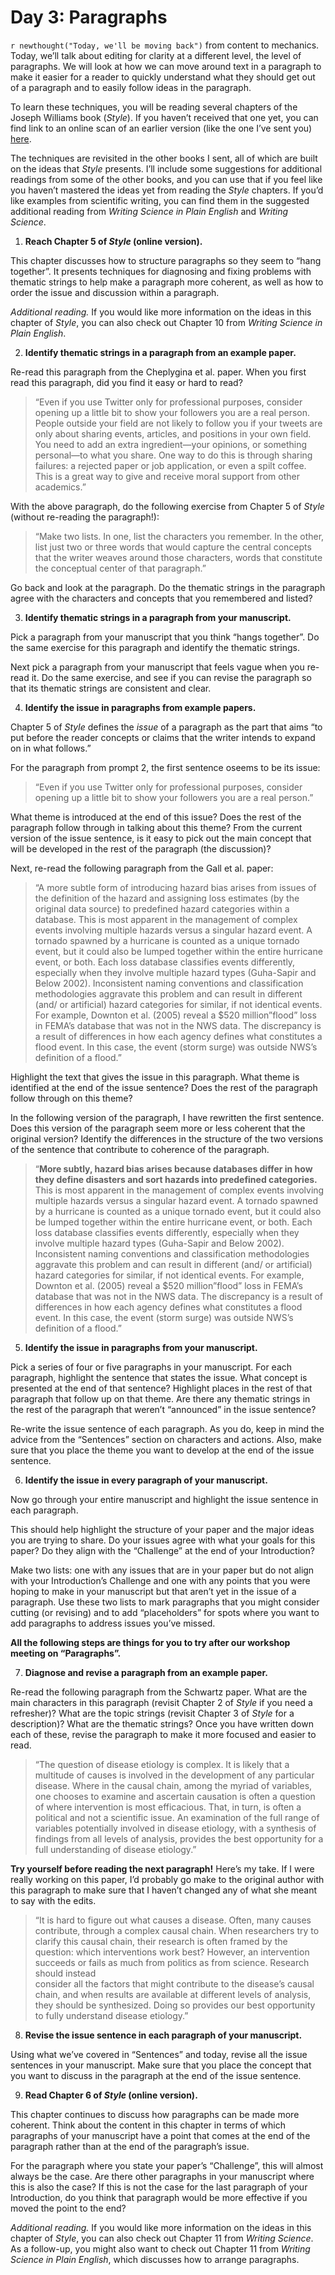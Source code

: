 # Day 3: Paragraphs

`r newthought("Today, we'll be moving back")` from content to mechanics. Today,
we'll talk about editing for clarity at a different level, the level of
paragraphs. We will look at how we can move around text in a paragraph to make
it easier for a reader to quickly understand what they should get out of a
paragraph and to easily follow ideas in the paragraph.

To learn these techniques, you will be reading several chapters of the Joseph
Williams book (*Style*). If you haven't received that one yet, you can find link
to an online scan of an earlier version (like the one I've sent you)
[here](https://sites.duke.edu/niou/files/2014/07/WilliamsJosephM1990StyleTowardClarityandGrace.pdf).

The techniques are revisited in the other books I sent, all of which are built
on the ideas that *Style* presents. I'll include some suggestions for additional
readings from some of the other books, and you can use that if you feel like you
haven't mastered the ideas yet from reading the *Style* chapters. If you'd like
examples from scientific writing, you can find them in the suggested additional
reading from *Writing Science in Plain English* and *Writing Science*.

1. **Reach Chapter 5 of *Style* (online version).**

This chapter discusses how to structure paragraphs so they seem to "hang
together". It presents techniques for diagnosing and fixing problems with
thematic strings to help make a paragraph more coherent, as well as how to order
the issue and discussion within a paragraph.

*Additional reading.* If you would like more information on the ideas in this
chapter of *Style*, you can also check out Chapter 10 from *Writing Science in 
Plain English*.

2. **Identify thematic strings in a paragraph from an example paper.**

Re-read this paragraph from the Cheplygina et al. paper. When you first read
this paragraph, did you find it easy or hard to read?

> "Even if you use Twitter only for professional purposes, consider opening up a
little bit to show your followers you are a real person. People outside your
field are not likely to follow you if your tweets are only about sharing events,
articles, and positions in your own field. You need to add an extra
ingredient---your opinions, or something personal---to what you share. One way to do
this is through sharing failures: a rejected paper or job application, or even a
spilt coffee. This is a great way to give and receive moral support from other
academics."

With the above paragraph, do the following exercise from Chapter 5 of *Style* 
(without re-reading the paragraph!):

> "Make two lists. In one, list the characters you remember. In the other, list
just two or three words that would capture the central concepts that the writer
weaves around those characters, words that constitute the conceptual center of
that paragraph."

Go back and look at the paragraph. Do the thematic strings in the paragraph 
agree with the characters and concepts that you remembered and listed?

3. **Identify thematic strings in a paragraph from your manuscript.**

Pick a paragraph from your manuscript that you think "hangs together". Do the same
exercise for this paragraph and identify the thematic strings. 

Next pick a paragraph from your manuscript that feels vague when you re-read it.
Do the same exercise, and see if you can revise the paragraph so that its
thematic strings are consistent and clear.

4. **Identify the issue in paragraphs from example papers.**

Chapter 5 of *Style* defines the *issue* of a paragraph as the part that aims
"to put before the reader concepts or claims that the writer intends to expand
on in what follows."

For the paragraph from prompt 2, the first sentence oseems to be its issue: 

> "Even if you use Twitter only for professional purposes, consider opening up a
little bit to show your followers you are a real person."

What theme is introduced at the end of this issue? Does the rest of the
paragraph follow through in talking about this theme? From the current version
of the issue sentence, is it easy to pick out the main concept that will be
developed in the rest of the paragraph (the discussion)?

Next, re-read the following paragraph from the Gall et al. paper:

> "A more subtle form of introducing hazard bias arises from issues of the
definition of the hazard and assigning loss estimates (by the original data
source) to predefined hazard categories within a database. This is most apparent
in the management of complex events involving multiple hazards versus a singular
hazard event. A tornado spawned by a hurricane is counted as a unique tornado
event, but it could also be lumped together within the entire hurricane event,
or both. Each loss database classifies events differently, especially when they
involve multiple hazard types (Guha-Sapir and Below 2002). Inconsistent naming
conventions and classification methodologies aggravate this problem and can
result in different (and/ or artificial) hazard categories for similar, if not
identical events. For example, Downton et al. (2005) reveal a $520 million
"flood" loss in FEMA's database that was not in the NWS data. The discrepancy is
a result of differences in how each agency defines what constitutes a flood
event. In this case, the event (storm surge) was outside NWS's definition of a
flood."

Highlight the text that gives the issue in this paragraph. What theme is identified
at the end of the issue sentence? Does the rest of the paragraph follow through
on this theme?

In the following version of the paragraph, I have rewritten the first sentence.
Does this version of the paragraph seem more or less coherent that the original
version? Identify the differences in the structure of the two versions of the
sentence that contribute to coherence of the paragraph.

> "**More subtly, hazard bias arises because databases differ in how
they define disasters and sort hazards into predefined categories.** This is
most apparent in the management of complex events involving multiple hazards
versus a singular hazard event. A tornado spawned by a hurricane is counted as a
unique tornado event, but it could also be lumped together within the entire
hurricane event, or both. Each loss database classifies events differently,
especially when they involve multiple hazard types (Guha-Sapir and Below 2002).
Inconsistent naming conventions and classification methodologies aggravate this
problem and can result in different (and/ or artificial) hazard categories for
similar, if not identical events. For example, Downton et al. (2005) reveal a
$520 million "flood" loss in FEMA's database that was not in the NWS data. The
discrepancy is a result of differences in how each agency defines what
constitutes a flood event. In this case, the event (storm surge) was outside
NWS's definition of a flood."

5. **Identify the issue in paragraphs from your manuscript.**

Pick a series of four or five paragraphs in your manuscript. For each paragraph, 
highlight the sentence that states the issue. What concept is presented at the end
of that sentence? Highlight places in the rest of that paragraph that 
follow up on that theme. Are there any thematic strings in the rest of the
paragraph that weren't "announced" in the issue sentence?

Re-write the issue sentence of each paragraph. As you do, keep in mind the 
advice from the "Sentences" section on characters and actions. Also, make sure
that you place the theme you want to develop at the end of the issue sentence.

6. **Identify the issue in every paragraph of your manuscript.**

Now go through your entire manuscript and highlight the issue sentence in each
paragraph.

This should help highlight the structure of your paper and the major ideas you
are trying to share. Do your issues agree with what your goals for this paper?
Do they align with the "Challenge" at the end of your Introduction?

Make two lists: one with any issues that are in your paper but do not align with
your Introduction's Challenge and one with any points that you were hoping to
make in your manuscript but that aren't yet in the issue of a paragraph. Use
these two lists to mark paragraphs that you might consider cutting (or revising)
and to add "placeholders" for spots where you want to add paragraphs to address
issues you've missed.

**All the following steps are things for you to try after our workshop 
meeting on "Paragraphs".**

7. **Diagnose and revise a paragraph from an example paper.**

Re-read the following paragraph from the Schwartz paper. What are the main characters
in this paragraph (revisit Chapter 2 of *Style* if you need a refresher)? What are 
the topic strings (revisit Chapter 3 of *Style* for a description)? What
are the thematic strings? Once you have written down each of these, revise
the paragraph to make it more focused and easier to read. 

> "The question of disease etiology is complex. It is likely that a multitude of
causes is involved in the development of any particular disease. Where in the
causal chain, among the myriad of variables, one chooses to examine and
ascertain causation is often a question of where intervention is most
efficacious. That, in turn, is often a political and not a scientific issue. An
examination of the full range of variables potentially involved in disease
etiology, with a synthesis of findings from all levels of analysis, provides the
best opportunity for a full understanding of disease etiology."

**Try yourself before reading the next paragraph!** Here's my take. If I were
really working on this paper, I'd probably go make to the original author
with this paragraph to make sure that I haven't changed any of what she meant
to say with the edits.

> "It is hard to figure out what causes a disease. Often, many causes
contribute, through a complex causal chain. When researchers try to clarify
this causal chain, their research is often framed by the question: which
interventions work best? However, an intervention succeeds or fails
as much from politics as from science. Research should instead  
consider all the factors that might contribute to the disease's causal 
chain, and when results are available at different levels of analysis, 
they should be synthesized. Doing so provides our best opportunity
to fully understand disease etiology."

8. **Revise the issue sentence in each paragraph of your manuscript.**

Using what we've covered in "Sentences" and today, revise all the issue
sentences in your manuscript. Make sure that you place the concept that you want
to discuss in the paragraph at the end of the issue sentence.

9. **Read Chapter 6 of *Style* (online version).**

This chapter continues to discuss how paragraphs can be made more coherent. 
Think about the content in this chapter in terms of which paragraphs of your
manuscript have a point that comes at the end of the paragraph rather than 
at the end of the paragraph's issue. 

For the paragraph where you state your paper's "Challenge", this will almost
always be the case. Are there other paragraphs in your manuscript where this is
also the case? If this is not the case for the last paragraph of your
Introduction, do you think that paragraph would be more effective if you moved
the point to the end?

*Additional reading.* If you would like more information on the ideas in this
chapter of *Style*, you can also check out Chapter 11 from *Writing Science*.
As a follow-up, you might also want to check out Chapter 11 from *Writing Science
in Plain English*, which discusses how to arrange paragraphs. 
